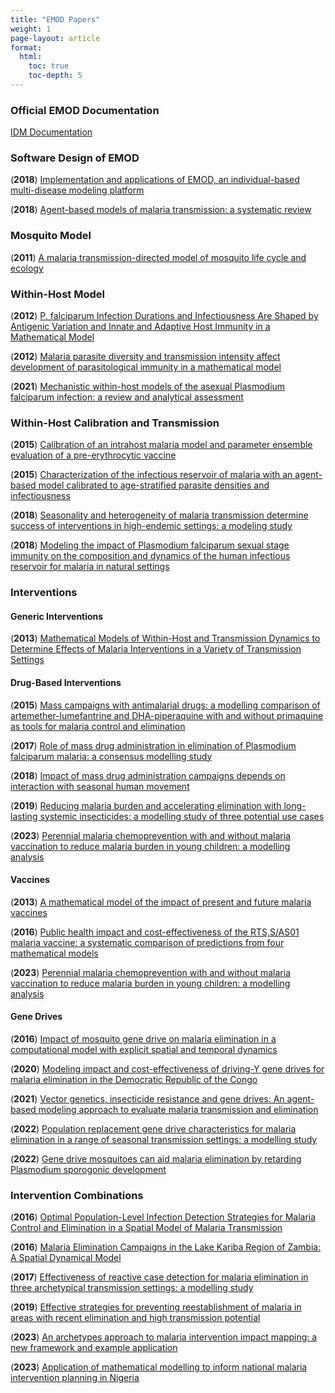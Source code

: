 ```yaml
---
title: "EMOD Papers"
weight: 1
page-layout: article
format:
  html:
    toc: true
    toc-depth: 5
---
```



### Official EMOD Documentation

[IDM Documentation](https://docs.idmod.org/projects/emod-malaria/en/latest/index.html)

### Software Design of EMOD

(**2018**) [Implementation and applications of EMOD, an individual-based multi-disease modeling platform](https://doi.org/10.1093/femspd/fty059)

(**2018**) [Agent-based models of malaria transmission: a systematic review](https://malariajournal.biomedcentral.com/articles/10.1186/s12936-018-2442-y)

### Mosquito Model

(**2011**) [A malaria transmission-directed model of mosquito life cycle and ecology](https://link.springer.com/article/10.1186/1475-2875-10-303)

### Within-Host Model

(**2012**) [P. falciparum Infection Durations and Infectiousness Are Shaped by Antigenic Variation and Innate and Adaptive Host Immunity in a Mathematical Model](https://journals.plos.org/plosone/article?id=10.1371/journal.pone.0044950)

(**2012**) [Malaria parasite diversity and transmission intensity affect development of parasitological immunity in a mathematical model](https://link.springer.com/article/10.1186/1475-2875-11-419)

(**2021**) [Mechanistic within-host models of the asexual Plasmodium falciparum infection: a review and analytical assessment](https://malariajournal.biomedcentral.com/articles/10.1186/s12936-021-03813-z)

### Within-Host Calibration and Transmission

(**2015**) [Calibration of an intrahost malaria model and parameter ensemble evaluation of a pre-erythrocytic vaccine](https://malariajournal.biomedcentral.com/articles/10.1186/1475-2875-14-6)

(**2015**) [Characterization of the infectious reservoir of malaria with an agent-based model calibrated to age-stratified parasite densities and infectiousness](https://malariajournal.biomedcentral.com/articles/10.1186/s12936-015-0751-y)

(**2018**) [Seasonality and heterogeneity of malaria transmission determine success of interventions in high-endemic settings: a modeling study](https://bmcinfectdis.biomedcentral.com/articles/10.1186/s12879-018-3319-y)

(**2018**) [Modeling the impact of Plasmodium falciparum sexual stage immunity on the composition and dynamics of the human infectious reservoir for malaria in natural settings](https://journals.plos.org/plospathogens/article?id=10.1371/journal.ppat.1007034)


### Interventions

#### Generic Interventions

(**2013**) [Mathematical Models of Within-Host and Transmission Dynamics to Determine Effects of Malaria Interventions in a Variety of Transmission Settings](https://www.ncbi.nlm.nih.gov/pmc/articles/PMC3752743/)

#### Drug-Based Interventions

(**2015**) [Mass campaigns with antimalarial drugs: a modelling comparison of artemether-lumefantrine and DHA-piperaquine with and without primaquine as tools for malaria control and elimination](https://bmcinfectdis.biomedcentral.com/articles/10.1186/s12879-015-0887-y)

(**2017**) [Role of mass drug administration in elimination of Plasmodium falciparum malaria: a consensus modelling study](https://www.thelancet.com/journals/langlo/article/PIIS2214-109X(17)30220-6/fulltext)

(**2018**) [Impact of mass drug administration campaigns depends on interaction with seasonal human movement](https://academic.oup.com/inthealth/article/10/4/252/4965024?login=true)

(**2019**) [Reducing malaria burden and accelerating elimination with long-lasting systemic insecticides: a modelling study of three potential use cases](https://malariajournal.biomedcentral.com/articles/10.1186/s12936-019-2942-4)

(**2023**) [Perennial malaria chemoprevention with and without malaria vaccination to reduce malaria burden in young children: a modelling analysis](https://malariajournal.biomedcentral.com/articles/10.1186/s12936-023-04564-9)

#### Vaccines

(**2013**) [A mathematical model of the impact of present and future malaria vaccines](https://malariajournal.biomedcentral.com/articles/10.1186/1475-2875-12-126)

(**2016**) [Public health impact and cost-effectiveness of the RTS,S/AS01 malaria vaccine: a systematic comparison of predictions from four mathematical models](https://www.sciencedirect.com/science/article/pii/S0140673615007254)

(**2023**) [Perennial malaria chemoprevention with and without malaria vaccination to reduce malaria burden in young children: a modelling analysis](https://malariajournal.biomedcentral.com/articles/10.1186/s12936-023-04564-9)

#### Gene Drives

(**2016**) [Impact of mosquito gene drive on malaria elimination in a computational model with explicit spatial and temporal dynamics](https://www.pnas.org/doi/abs/10.1073/pnas.1611064114)

(**2020**) [Modeling impact and cost-effectiveness of driving-Y gene drives for malaria elimination in the Democratic Republic of the Congo](https://onlinelibrary.wiley.com/doi/10.1111/eva.13331)

(**2021**) [Vector genetics, insecticide resistance and gene drives: An agent-based modeling approach to evaluate malaria transmission and elimination](https://journals.plos.org/ploscompbiol/article?id=10.1371/journal.pcbi.1008121)

(**2022**) [Population replacement gene drive characteristics for malaria elimination in a range of seasonal transmission settings: a modelling study](https://malariajournal.biomedcentral.com/articles/10.1186/s12936-022-04242-2)

(**2022**) [Gene drive mosquitoes can aid malaria elimination by retarding Plasmodium sporogonic development](https://www.science.org/doi/full/10.1126/sciadv.abo1733)

### Intervention Combinations

(**2016**) [Optimal Population-Level Infection Detection Strategies for Malaria Control and Elimination in a Spatial Model of Malaria Transmission](https://journals.plos.org/ploscompbiol/article?id=10.1371/journal.pcbi.1004707)

(**2016**) [Malaria Elimination Campaigns in the Lake Kariba Region of Zambia: A Spatial Dynamical Model](https://journals.plos.org/ploscompbiol/article?id=10.1371/journal.pcbi.1005192)

(**2017**) [Effectiveness of reactive case detection for malaria elimination in three archetypical transmission settings: a modelling study](https://malariajournal.biomedcentral.com/articles/10.1186/s12936-017-1903-z)

(**2019**) [Effective strategies for preventing reestablishment of malaria in areas with recent elimination and high transmission potential](https://www.biorxiv.org/content/10.1101/766048v1.abstract)

(**2023**) [An archetypes approach to malaria intervention impact mapping: a new framework and example application](https://malariajournal.biomedcentral.com/articles/10.1186/s12936-023-04535-0)

(**2023**) [Application of mathematical modelling to inform national malaria intervention planning in Nigeria](https://malariajournal.biomedcentral.com/articles/10.1186/s12936-023-04563-w)
